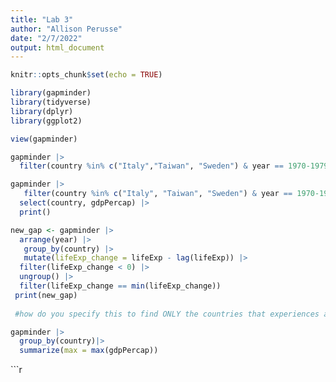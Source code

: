 ```yaml
---
title: "Lab 3"
author: "Allison Perusse"
date: "2/7/2022"
output: html_document
---
```

```r
knitr::opts_chunk$set(echo = TRUE)
```

```r
library(gapminder)
library(tidyverse)
library(dplyr)
library(ggplot2)
```

```r
view(gapminder)
```

```r
gapminder |>
  filter(country %in% c("Italy","Taiwan", "Sweden") & year == 1970-1979)

```
  
```r
gapminder |>
   filter(country %in% c("Italy", "Taiwan", "Sweden") & year == 1970-1979) |> 
  select(country, gdpPercap) |>
  print()
```

```r
new_gap <- gapminder |> 
  arrange(year) |>
   group_by(country) |>
   mutate(lifeExp_change = lifeExp - lag(lifeExp)) |>
  filter(lifeExp_change < 0) |>
  ungroup() |>
  filter(lifeExp_change == min(lifeExp_change))
 print(new_gap)
 
 #how do you specify this to find ONLY the countries that experiences a drop in life exp? Only keep data from countries 
```

```r
gapminder |>
  group_by(country)|>
  summarize(max = max(gdpPercap))
```

```r

 


